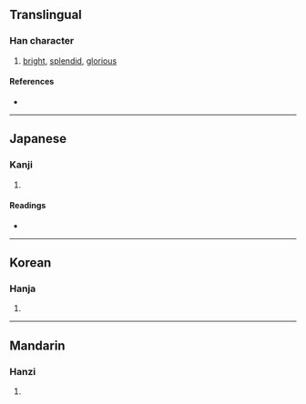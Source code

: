 {{character info/new}}
{{character info/new|0xfa15}}
==Translingual==

===Han character===
{{Han char|rn=15|rad=冫|as=14|sn=16|four=37331|canj=IMLSF|ids=⿰冫熈 <small>(GJ)</small>,⿱⿰冫⿲丿臣巳灬 <small>(T)</small>,⿱⿰冫巸灬 <small>(K)</small>}}

# [[bright]], [[splendid]], [[glorious]]

====References====
* {{Han ref|kx=0133.460|dkj=01721|dj=0298.280|hdz=10301.160|uh=51DE|ud=20958|bh=E8F9|bd=59641}}

----

==Japanese==

===Kanji===
{{ja-kanji|grade=|rs=冫14}}

# {{defn|lang=ja|sort=冫14}}

====Readings====
* {{ja-readings|on=[[き]] (ki)|kun=[[やわらぐ]] (yawaragu)}}

----

==Korean==

===Hanja===
{{ko-hanja|hangeul=희|rv=hui|mr=hŭi}}

# {{defn|lang=ko|sort=冫14}}

----

==Mandarin==

===Hanzi===
{{cmn-hanzi|pin=[[xī]] ([[xi1]])|wg=hsi<sup>1</sup>}}

# {{defn|lang=cmn|sort=冫14}}